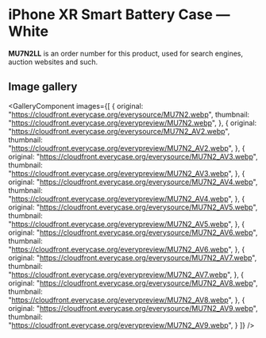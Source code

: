
# iPhone XR Smart Battery Case — White

<Callout type='info' emoji='👉🏻'>**MU7N2LL** is an order number for this product, used for search engines, auction websites and such.</Callout>

## Image gallery

<GalleryComponent
    images={[
      {
        original: "https://cloudfront.everycase.org/everysource/MU7N2.webp",
        thumbnail: "https://cloudfront.everycase.org/everypreview/MU7N2.webp",
      },
      {
        original: "https://cloudfront.everycase.org/everysource/MU7N2_AV2.webp",
        thumbnail: "https://cloudfront.everycase.org/everypreview/MU7N2_AV2.webp",
      },
      {
        original: "https://cloudfront.everycase.org/everysource/MU7N2_AV3.webp",
        thumbnail: "https://cloudfront.everycase.org/everypreview/MU7N2_AV3.webp",
      },
      {
        original: "https://cloudfront.everycase.org/everysource/MU7N2_AV4.webp",
        thumbnail: "https://cloudfront.everycase.org/everypreview/MU7N2_AV4.webp",
      },
      {
        original: "https://cloudfront.everycase.org/everysource/MU7N2_AV5.webp",
        thumbnail: "https://cloudfront.everycase.org/everypreview/MU7N2_AV5.webp",
      },
      {
        original: "https://cloudfront.everycase.org/everysource/MU7N2_AV6.webp",
        thumbnail: "https://cloudfront.everycase.org/everypreview/MU7N2_AV6.webp",
      },
      {
        original: "https://cloudfront.everycase.org/everysource/MU7N2_AV7.webp",
        thumbnail: "https://cloudfront.everycase.org/everypreview/MU7N2_AV7.webp",
      },
      {
        original: "https://cloudfront.everycase.org/everysource/MU7N2_AV8.webp",
        thumbnail: "https://cloudfront.everycase.org/everypreview/MU7N2_AV8.webp",
      },
      {
        original: "https://cloudfront.everycase.org/everysource/MU7N2_AV9.webp",
        thumbnail: "https://cloudfront.everycase.org/everypreview/MU7N2_AV9.webp",
      }
    ]}
  />
